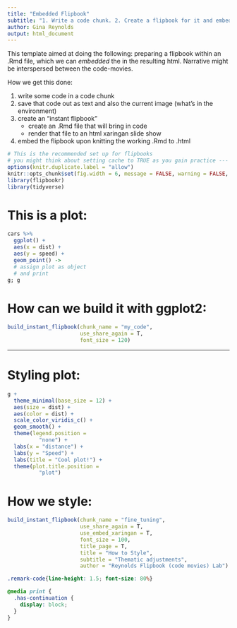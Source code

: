 ```yaml
---
title: "Embedded Flipbook"
subtitle: "1. Write a code chunk. 2. Create a flipbook for it and embed that in your html_document"
author: Gina Reynolds
output: html_document
---
```


This template aimed at doing the following:  preparing a flipbook within an .Rmd file, which we can *embedded* the in the resulting html.  Narrative might be interspersed between the code-movies.  

How we get this done:

1. write some code in a code chunk
2. save that code out as text and also the current image (what's in the environment)
3. create an "instant flipbook"
    - create an .Rmd file that will bring in code
    - render that file to an html xaringan slide show
4. embed the flipbook upon knitting the working .Rmd to .html


```r
# This is the recommended set up for flipbooks
# you might think about setting cache to TRUE as you gain practice --- building flipbooks from scratch can be time consuming
options(knitr.duplicate.label = "allow")
knitr::opts_chunk$set(fig.width = 6, message = FALSE, warning = FALSE, comment = "", cache = F)
library(flipbookr)
library(tidyverse)
```




# This is a plot: 

```r
cars %>% 
  ggplot() +
  aes(x = dist) +
  aes(y = speed) +
  geom_point() -> 
  # assign plot as object
  # and print
g; g 
```



# How can we build it with ggplot2:

```r
build_instant_flipbook(chunk_name = "my_code", 
                       use_share_again = T,
                       font_size = 120)
```

---

# Styling plot:

```r
g + 
  theme_minimal(base_size = 12) +
  aes(size = dist) +
  aes(color = dist) +
  scale_color_viridis_c() +
  geom_smooth() +
  theme(legend.position = 
          "none") +
  labs(x = "distance") +
  labs(y = "Speed") +
  labs(title = "Cool plot!") +
  theme(plot.title.position = 
          "plot")
```

# How we style: 

```r
build_instant_flipbook(chunk_name = "fine_tuning", 
                       use_share_again = T, 
                       use_embed_xaringan = T,
                       font_size = 100,
                       title_page = T,
                       title = "How to Style",
                       subtitle = "Thematic adjustments",
                       author = "Reynolds Flipbook (code movies) Lab")
```



```css
.remark-code{line-height: 1.5; font-size: 80%}

@media print {
  .has-continuation {
    display: block;
  }
}
```
